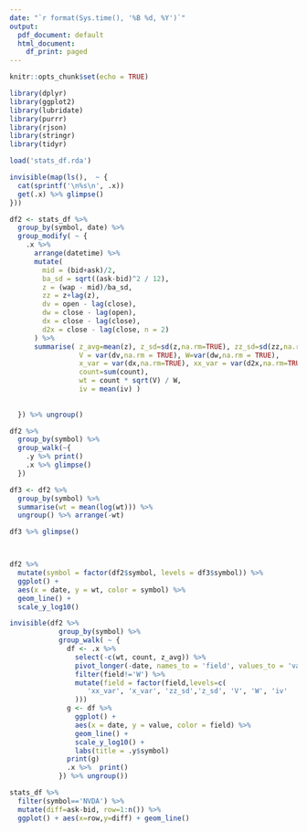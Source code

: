 ```yaml
---
date: "`r format(Sys.time(), '%B %d, %Y')`"
output:
  pdf_document: default
  html_document:
    df_print: paged
---
```


```r
knitr::opts_chunk$set(echo = TRUE)
```

```r
library(dplyr)
library(ggplot2)
library(lubridate)
library(purrr)
library(rjson)
library(stringr)
library(tidyr)
```
  

```r
load('stats_df.rda')

invisible(map(ls(),  ~ {
  cat(sprintf('\n%s\n', .x))
  get(.x) %>% glimpse()
}))

```
\newpage
```r
df2 <- stats_df %>%
  group_by(symbol, date) %>%
  group_modify( ~ {
    .x %>%
      arrange(datetime) %>%
      mutate(
        mid = (bid+ask)/2,
        ba_sd = sqrt((ask-bid)^2 / 12),
        z = (wap - mid)/ba_sd,
        zz = z+lag(z),
        dv = open - lag(close),
        dw = close - lag(open),
        dx = close - lag(close),
        d2x = close - lag(close, n = 2)
      ) %>%
      summarise( z_avg=mean(z), z_sd=sd(z,na.rm=TRUE), zz_sd=sd(zz,na.rm=TRUE)/sqrt(2),
                 V = var(dv,na.rm = TRUE), W=var(dw,na.rm = TRUE), 
                 x_var = var(dx,na.rm=TRUE), xx_var = var(d2x,na.rm=TRUE),
                 count=sum(count),
                 wt = count * sqrt(V) / W,
                 iv = mean(iv) ) 
    
    
  }) %>% ungroup()

df2 %>%
  group_by(symbol) %>%
  group_walk(~{
    .y %>% print()
    .x %>% glimpse()
  })

df3 <- df2 %>%
  group_by(symbol) %>%
  summarise(wt = mean(log(wt))) %>% 
  ungroup() %>% arrange(-wt)

df3 %>% glimpse()



df2 %>%
  mutate(symbol = factor(df2$symbol, levels = df3$symbol)) %>%
  ggplot() +
  aes(x = date, y = wt, color = symbol) %>%
  geom_line() +
  scale_y_log10()

invisible(df2 %>%
            group_by(symbol) %>%
            group_walk( ~ {
              df <- .x %>%
                select(-c(wt, count, z_avg)) %>%
                pivot_longer(-date, names_to = 'field', values_to = 'value') %>%
                filter(field!='W') %>%
                mutate(field = factor(field,levels=c(
                   'xx_var', 'x_var', 'zz_sd','z_sd', 'V', 'W', 'iv'
                )))
              g <- df %>%
                ggplot() +
                aes(x = date, y = value, color = field) %>%
                geom_line() +
                scale_y_log10() +
                labs(title = .y$symbol)
              print(g)
              .x %>%  print()
            }) %>% ungroup())

stats_df %>% 
  filter(symbol=='NVDA') %>%
  mutate(diff=ask-bid, row=1:n()) %>%
  ggplot() + aes(x=row,y=diff) + geom_line()
```

